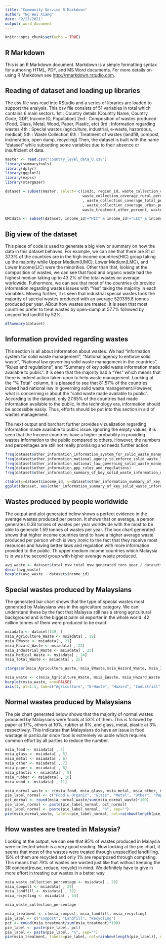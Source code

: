 ---
title: "Community Service R Markdown"
author: "Ng Wei Xiang"
date: "2/23/2021"
output: word_document
---

```{r setup, include=FALSE}
knitr::opts_chunk$set(echo = TRUE)
```

## R Markdown

This is an R Markdown document. Markdown is a simple formatting syntax for authoring HTML, PDF, and MS Word documents. For more details on using R Markdown see <http://rmarkdown.rstudio.com>.

## Reading of dataset and loading up libraries
The csv file was read into RStudio and a series of libraries are loaded to support the analysis. This csv file consists of 51 variables in total which contains 6 main sectors. 
1st : Country details (Country Name, Country Code, GDP, Income ID, Population)
2nd : Composition of wastes produced (Food, Glass, Metal, Wood, Paper, Plastic, etc)
3rd : Information regarding wastes
4th : Special wastes (agriculture, industrial, e-waste, hazordous, medical)
5th : Waste Collection
6th : Treatment of wastes (landfill, compost, incineration, open dump, recycling)
Then, the dataset is built with the name "dataset" while subsetting some variables due to their absence or insufficient of data. 

```{r cars}
master <- read.csv("country_level_data_0.csv")
library(summarytools)
library(dplyr)
library(ggplot2)
library(expss)
library(stargazer)

dataset = subset(master, select=-c(iso3c, region_id, waste_collection_coverage_rural_percent_of_geographic_area, 
                                   waste_collection_coverage_rural_percent_of_households, waste_collection_coverage_rural_percent_of_population, waste_collection_coverage_total_percent_of_geographic_area
                                   , waste_collection_coverage_total_percent_of_households, waste_collection_coverage_urban_percent_of_geographic_area, waste_collection_coverage_urban_percent_of_households
                                   , waste_collection_coverage_urban_percent_of_population, waste_collection_coverage_urban_percent_of_waste, waste_treatment_anaerobic_digestion_percent, 
                                   waste_treatment_other_percent, waste_treatment_sanitary_landfill_landfill_gas_system_percent))

UMCdata <- subset(dataset, income_id!="HIC" & income_id!="LIC" & income_id!="LMC")
```

## Big view of the dataset

This piece of code is used to generate a big view or summary on how the data in this dataset behaves. For example, we can see that there are 81 or 37.3% of the countries are in the high income countries(HIC) group taking up the majority while Upper Medium(UMC), Lower Medium(LMC), and Lower Income(LIC) were the minorities. Other than that, looking at the composition of wastes, we can see that food and organic waste had the highest median taking up to 43.2% of the total wastes on average worldwide. Futhermore, we can see that most of the countries do provide information regarding wastes issues with "Yes" taking the majority in each variables. Moving further, it is seen that industrial special wastes took the majority of special wastes produced with an average 520395.8 tonnes produced per year. ABout how wastes are treated, it is seen that most countries prefer to treat wastes by open-dump at 57.7% followed by unspecified landfill by 52%.

```{r pressure, echo=FALSE}
dfSummary(dataset)

```

## Information provided regarding wastes
This section is all about information about wastes. We had "information system for solid waste management", "National agency to enforce solid waste", "National law governing solid waste management in the countries", "Rules and regulations", and "Summary of key solid waste information made available to public". It is seen that the majority had a "Yes" which means that there is indeed action taken upon to help waste management. Looking at the "% Total" column, it is pleased to see that 81.57% of the countries indeed had national law in governing solid waste management.However, what is concerning is about the "solid waste made available to public". According to the dataset, only 27.65% of the countries had made information available to the public. In the technology era, information should be accessible easily. Thus, efforts should be put into this section in aid of wastes management.

The next output and barchart further provides vizualization regarding information made available to public issue. Ignoring the empty values, it is seen that the Income countries have a higher probability in providing wastes information to the public compared to others. However, the numbers and percentages are still not really promising and needs further action. 

```{r}
freq(dataset$other_information_information_system_for_solid_waste_management)
freq(dataset$other_information_national_agency_to_enforce_solid_waste_laws_and_regulations)
freq(dataset$other_information_national_law_governing_solid_waste_management_in_the_country)
freq(dataset$other_information_ppp_rules_and_regulations)
freq(dataset$other_information_summary_of_key_solid_waste_information_made_available_to_the_public)

ctable(x=dataset$income_id, y=dataset$other_information_summary_of_key_solid_waste_information_made_available_to_the_public, chisq=TRUE)
ggplot(dataset, aes(other_information_summary_of_key_solid_waste_information_made_available_to_the_public, colour=income_id)) + geom_bar()
```

## Wastes produced by people worldwide

The output and plot generated below shows a perfect evidence in the average wastes produced per person. It shows that on average, a person generates 0.38 tonnes of wastes per year worldwide with the most to be able to generate 1.59 tonnes of wastes per year. The box chart generated shows that higher income countries tend to have a higher average waste produced per person which is very ironic to the fact that they receive most resources and having better laws and regulation with more information provided to the public. Th upper medium income countries which Malaysia is in was the second group with higher average waste produced. 

```{r}
avg_waste <- dataset$total_msw_total_msw_generated_tons_year / dataset$population_population_number_of_people
descr(avg_waste)
boxplot(avg_waste ~ dataset$income_id)
```


## Special wastes produced by Malaysians
The generated bar chart shows that the type of special wastes most generated by Malaysians was in the agriculture category. We can understand these by the fact that Malaysia still has a strong agricultural background and is the biggest palm oil exporter in the whole world. 42 million tonnes of them were produced to be exact.

```{r}
msiadata <- dataset[139, ]
msia_Agriculture_Waste <- msiadata[ , 19]
msia_EWaste <- msiadata[ , 21]
msia_Hazard_Waste <- msiadata[ , 22]
msia_Industrial_Waste <- msiadata[ , 23]
msia_Medical_Waste <- msiadata[ , 24]
msia_Total_Waste <- msiadata[ , 25]

stargazer(msia_Agriculture_Waste, msia_EWaste,msia_Hazard_Waste, msia_Industrial_Waste, msia_Medical_Waste, msia_Total_Waste, type="text")

msia_waste <- c(msia_Agriculture_Waste, msia_EWaste, msia_Hazard_Waste, msia_Industrial_Waste, msia_Medical_Waste)
barplot(msia_waste, ann=FALSE)
axis(1, at=1:5, lab=c("Agriculture", "E-Waste", "Hazard", "Industrial", "Medical"))

```

## Normal wastes produced by Malaysians

The pie chart generated below shows that the majority of normal wastes produced by Malaysians were foods at 53% of them. This is followed by paper at 17%, others at 10%, rubber at 8%, and glass, metal, plastic at 3% respectively. This indicates that Malaysians do have an issue in food wastage in particular since food is extremely valuable which requires common effort by all parties to reduce the number.

```{r}
msia_food <- msiadata[ , 4]
msia_glass <- msiadata[ , 5]
msia_metal <- msiadata[ , 6]
msia_other <- msiadata[ , 7]
msia_paper <- msiadata[ , 8]
msia_plastic <- msiadata[ , 9]
msia_rubber <- msiadata[ , 10]
msia_wood <- msiadata[ , 11]

msia_normal_waste <- c(msia_food, msia_glass, msia_metal, msia_other, msia_plastic, msia_rubber, msia_wood)
pie_label_normal <- c("Food & Organic", "Glass", "Metal", "Other", "Paper", "Plastic", "Rubber", "Wood")
pct_normal <- round(msia_normal_waste/sum(msia_normal_waste)*100)
pie_label_normal <- paste(pie_label_normal, pct_normal)
pie_label_normal <- paste(pie_label_normal, "%", sep="")
pie(msia_normal_waste, labels=pie_label_normal, col=rainbow(length(pie_label_normal)), main="Pie chart distribution on normal wastes produced by Malaysians")
```


## How wastes are treated in Malaysia?
Looking at the output, we can see that 95% of wastes produced in Malaysia were collected which is a very good reading. Now looking at the pie chart, it seems that most of the wastes were treated through unspecified landfilling. 19% of them are recycled and only 1% are repurposed through compsting. This means that 79% of wastes are wasted just like that without keeping the 3R concept(reuse, reduce, recycle) in mind. We definitely have to give in more effort in treating our wastes in a better way. 

```{r}
msia_waste_collection_percentage <- msiadata[ , 28]
msia_compost <- msiadata[ , 29]
msia_landfill <- msiadata[ , 32]
msia_recycling <- msiadata[ , 34]

msia_waste_collection_percentage

msia_treatment <- c(msia_compost, msia_landfill, msia_recycling)
pie_label <- c("Compost", "Landfill", "Recycling")
pct <- round(msia_treatment/sum(msia_treatment)*100)
pie_label <- paste(pie_label, pct)
pie_label <- paste(pie_label, "%", sep="")
pie(msia_treatment, labels=pie_label, col=rainbow(length(pie_label)), main="Pie chart distribution on how wastes are treated in Malaysia")
```






